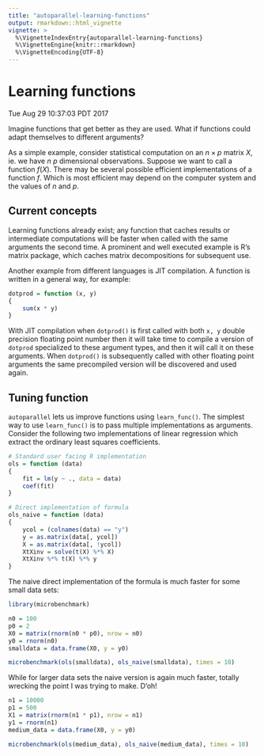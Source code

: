 ```yaml
---
title: "autoparallel-learning-functions"
output: rmarkdown::html_vignette
vignette: >
  %\VignetteIndexEntry{autoparallel-learning-functions}
  %\VignetteEngine{knitr::rmarkdown}
  %\VignetteEncoding{UTF-8}
---
```


# Learning functions

Tue Aug 29 10:37:03 PDT 2017

Imagine functions that get better as they are used. 
What if functions could adapt themselves to different arguments?

As a simple example, consider statistical computation on an $n \times p$
matrix $X$, ie. we have $n$ $p$ dimensional observations. Suppose we want
to call a function $f(X)$. There may be several possible efficient
implementations of a function $f$. Which is most efficient may depend on the
computer system and the values of $n$ and $p$.


## Current concepts

Learning functions already
exist; any function that caches results or intermediate computations will
be faster when called with the same arguments the second time. A prominent
and well executed example is R's matrix package, which caches matrix
decompositions for subsequent use.

Another example from different languages is JIT compilation. A function
is written in a general way, for example:

```R
dotprod = function (x, y)
{
    sum(x * y)
}
```

With JIT compilation when `dotprod()` is first called with both `x, y`
double precision floating point number then it will take time to compile a
version of `dotprod` specialized to these argument types, and then it will
call it on these arguments. When `dotprod()` is subsequently called with other
floating point arguments the same precompiled version will be discovered
and used again.

## Tuning function

`autoparallel` lets us improve functions using `learn_func()`. The simplest
way to use `learn_func()` is to pass multiple implementations as arguments.
Consider the following two implementations of linear regression which
extract the ordinary least squares coefficients.

```R

# Standard user facing R implementation
ols = function (data)
{
    fit = lm(y ~ ., data = data)
    coef(fit)
}

# Direct implementation of formula
ols_naive = function (data)
{
    ycol = (colnames(data) == "y")
    y = as.matrix(data[, ycol])
    X = as.matrix(data[, !ycol])
    XtXinv = solve(t(X) %*% X)
    XtXinv %*% t(X) %*% y
}

```

The naive direct implementation of the formula is much faster for some small
data sets:

```R

library(microbenchmark)

n0 = 100
p0 = 2
X0 = matrix(rnorm(n0 * p0), nrow = n0)
y0 = rnorm(n0)
smalldata = data.frame(X0, y = y0)

microbenchmark(ols(smalldata), ols_naive(smalldata), times = 10)

```

While for larger data sets the naive version is again much faster, totally
wrecking the point I was trying to make. D'oh!

```R

n1 = 10000
p1 = 500
X1 = matrix(rnorm(n1 * p1), nrow = n1)
y1 = rnorm(n1)
medium_data = data.frame(X0, y = y0)

microbenchmark(ols(medium_data), ols_naive(medium_data), times = 10)

```
